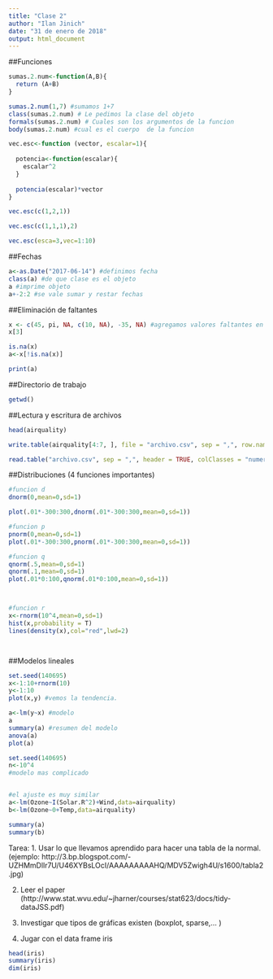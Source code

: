 ---
title: "Clase 2"
author: "Ilan Jinich"
date: "31 de enero de 2018"
output: html_document
---

##Funciones

```{r}
sumas.2.num<-function(A,B){
  return (A+B)
}

sumas.2.num(1,7) #sumamos 1+7
class(sumas.2.num) # Le pedimos la clase del objeto
formals(sumas.2.num) # Cuales son los argumentos de la funcion
body(sumas.2.num) #cual es el cuerpo  de la funcion
```

```{r}

vec.esc<-function (vector, escalar=1){
  
  potencia<-function(escalar){
    escalar^2
  }
  
  potencia(escalar)*vector
}

vec.esc(c(1,2,1))

vec.esc(c(1,1,1),2)

vec.esc(esca=3,vec=1:10)

```

##Fechas
```{r}
a<-as.Date("2017-06-14") #definimos fecha
class(a) #de que clase es el objeto
a #imprime objeto
a+-2:2 #se vale sumar y restar fechas
```

##Eliminación de faltantes

```{r}
x <- c(45, pi, NA, c(10, NA), -35, NA) #agregamos valores faltantes en el vector
x[3]

is.na(x)
a<-x[!is.na(x)]

print(a)

```
##Directorio de trabajo

```{r}
getwd()
```


##Lectura y escritura de archivos

```{r}
head(airquality)

write.table(airquality[4:7, ], file = "archivo.csv", sep = ",", row.names = FALSE) #Escribe un csv a partir del data frame de airquality

read.table("archivo.csv", sep = ",", header = TRUE, colClasses = "numeric") #lee la tabla que acabamos de crear

```

##Distribuciones
(4 funciones importantes)
```{r}
#funcion d
dnorm(0,mean=0,sd=1)

plot(.01*-300:300,dnorm(.01*-300:300,mean=0,sd=1))

#funcion p
pnorm(0,mean=0,sd=1)
plot(.01*-300:300,pnorm(.01*-300:300,mean=0,sd=1))

#funcion q
qnorm(.5,mean=0,sd=1)
qnorm(.1,mean=0,sd=1)
plot(.01*0:100,qnorm(.01*0:100,mean=0,sd=1))



#funcion r
x<-rnorm(10^4,mean=0,sd=1)
hist(x,probability = T)
lines(density(x),col="red",lwd=2)




```

##Modelos lineales
```{r}
set.seed(140695)
x<-1:10+rnorm(10) 
y<-1:10
plot(x,y) #vemos la tendencia.

a<-lm(y~x) #modelo 
a
summary(a) #resumen del modelo
anova(a)
plot(a)


```
```{r}
set.seed(140695)
n<-10^4
#modelo mas complicado


#el ajuste es muy similar
a<-lm(Ozone~I(Solar.R^2)+Wind,data=airquality)
b<-lm(Ozone~0+Temp,data=airquality)

summary(a)
summary(b)

```


Tarea: 
1. Usar lo que llevamos aprendido para hacer una tabla de la normal. (ejemplo: http://3.bp.blogspot.com/-UZHMmDllr7U/U46XYBsLOcI/AAAAAAAAAHQ/MDV5Zwigh4U/s1600/tabla2.jpg)

2. Leer el paper (http://www.stat.wvu.edu/~jharner/courses/stat623/docs/tidy-dataJSS.pdf)

3. Investigar que tipos de gráficas existen (boxplot, sparse,... )

4. Jugar con el data frame iris
```{r}
head(iris)
summary(iris)
dim(iris)
```

